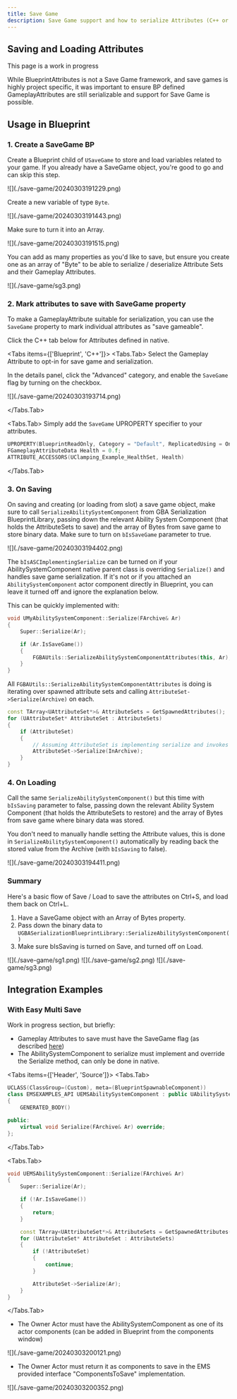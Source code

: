 ```yaml
---
title: Save Game
description: Save Game support and how to serialize Attributes (C++ or BP defined) for a given Actor
---
```



## Saving and Loading Attributes

<Callout type="default">
This page is a work in progress
</Callout>

While BlueprintAttributes is not a Save Game framework, and save games is highly project specific, it was important to ensure BP defined GameplayAttributes are still serializable and support for Save Game is possible.

## Usage in Blueprint

### 1. Create a SaveGame BP

Create a Blueprint child of `USaveGame` to store and load variables related to your game. If you already have a SaveGame object, you're good to go and can skip this step.

<Zoom>
![](./save-game/20240303191229.png)
</Zoom>

Create a new variable of type `Byte`.

<Zoom>
![](./save-game/20240303191443.png)
</Zoom>

Make sure to turn it into an Array.

<Zoom>
![](./save-game/20240303191515.png)
</Zoom>

You can add as many properties as you'd like to save, but ensure you create one as an array of "Byte" to be able to serialize / deserialize Attribute Sets and their Gameplay Attributes.

<Zoom>
![](./save-game/sg3.png)
</Zoom>

### 2. Mark attributes to save with SaveGame property

To make a GameplayAttribute suitable for serialization, you can use the `SaveGame` property to mark individual attributes as "save gameable".

<Callout type="info">
Click the C++ tab below for Attributes defined in native.
</Callout>

<Tabs items={['Blueprint', 'C++']}>
  <Tabs.Tab>
  Select the Gameplay Attribute to opt-in for save game and serialization.

  In the details panel, click the "Advanced" category, and enable the `SaveGame` flag by turning on the checkbox.

<Zoom>
  ![](./save-game/20240303193714.png)
</Zoom>

  </Tabs.Tab>

  <Tabs.Tab>
  Simply add the `SaveGame` UPROPERTY specifier to your attributes.

```cpp
UPROPERTY(BlueprintReadOnly, Category = "Default", ReplicatedUsing = OnRep_Health, SaveGame)
FGameplayAttributeData Health = 0.f;
ATTRIBUTE_ACCESSORS(UClamping_Example_HealthSet, Health)
```
  
  </Tabs.Tab>
</Tabs>

### 3. On Saving

On saving and creating (or loading from slot) a save game object, make sure to call `SerializeAbilitySystemComponent` from GBA Serialization BlueprintLibrary, passing down the relevant Ability System Component (that holds the AttributeSets to save) and the array of Bytes from save game to store binary data. Make sure to turn on `bIsSaveGame` parameter to true.

<Zoom>
![](./save-game/20240303194402.png)
</Zoom>

The `bIsASCImplementingSerialize` can be turned on if your AbilitySystemComponent native parent class is overriding `Serialize()` and handles save game serialization. If it's not or if you attached an `AbilitySystemComponent` actor component directly in Blueprint, you can leave it turned off and ignore the explanation below.

This can be quickly implemented with:

```cpp
void UMyAbilitySystemComponent::Serialize(FArchive& Ar)
{
	Super::Serialize(Ar);

	if (Ar.IsSaveGame())
	{
		FGBAUtils::SerializeAbilitySystemComponentAttributes(this, Ar);
	}
}
```

All `FGBAUtils::SerializeAbilitySystemComponentAttributes` is doing is iterating over spawned attribute sets and calling `AttributeSet->Serialize(Archive)` on each.

```cpp
const TArray<UAttributeSet*>& AttributeSets = GetSpawnedAttributes();
for (UAttributeSet* AttributeSet : AttributeSets)
{
	if (AttributeSet)
	{
		// Assuming AttributeSet is implementing serialize and invokes FGBAUtils::SerializeAttributeSet
		AttributeSet->Serialize(InArchive);
	}
}
```

### 4. On Loading

Call the same `SerializeAbilitySystemComponent()` but this time with `bIsSaving` parameter to false, passing down the relevant Ability System Component (that holds the AttributeSets to restore) and the array of Bytes from save game where binary data was stored.

You don't need to manually handle setting the Attribute values, this is done in `SerializeAbilitySystemComponent()` automatically by reading back the stored value from the Archive (with `bIsSaving` to false).

<Zoom>
![](./save-game/20240303194411.png)
</Zoom>

### Summary

Here's a basic flow of Save / Load to save the attributes on Ctrl+S, and load them back on Ctrl+L.

1. Have a SaveGame object with an Array of Bytes property.
2. Pass down the binary data to `UGBASerializationBlueprintLibrary::SerializeAbilitySystemComponent()`
3. Make sure bIsSaving is turned on Save, and turned off on Load.

<Zoom>
![](./save-game/sg1.png)
</Zoom>

<Zoom>
![](./save-game/sg2.png)
</Zoom>

<Zoom>
![](./save-game/sg3.png)
</Zoom>

## Integration Examples

### With Easy Multi Save

Work in progress section, but briefly:

- Gameplay Attributes to save must have the SaveGame flag (as described [here](#2-mark-attributes-to-save-with-savegame-property))
- The AbilitySystemComponent to serialize must implement and override the Serialize method, can only be done in native.

<Tabs items={['Header', 'Source']}>
  <Tabs.Tab>
```cpp
UCLASS(ClassGroup=(Custom), meta=(BlueprintSpawnableComponent))
class EMSEXAMPLES_API UEMSAbilitySystemComponent : public UAbilitySystemComponent
{
	GENERATED_BODY()

public:
	virtual void Serialize(FArchive& Ar) override;
};
```
  </Tabs.Tab>

  <Tabs.Tab>
```cpp
void UEMSAbilitySystemComponent::Serialize(FArchive& Ar)
{
	Super::Serialize(Ar);

	if (!Ar.IsSaveGame())
	{
		return;
	}

	const TArray<UAttributeSet*>& AttributeSets = GetSpawnedAttributes();
	for (UAttributeSet* AttributeSet : AttributeSets)
	{
		if (!AttributeSet)
		{
			continue;
		}

		AttributeSet->Serialize(Ar);
	}
}
```
  </Tabs.Tab>
</Tabs>

- The Owner Actor must have the AbilitySystemComponent as one of its actor components (can be added in Blueprint from the components window)

<Zoom>
![](./save-game/20240303200121.png)
</Zoom>


- The Owner Actor must return it as components to save in the EMS provided interface "ComponentsToSave" implementation.


<Zoom>
![](./save-game/20240303200352.png)
</Zoom>